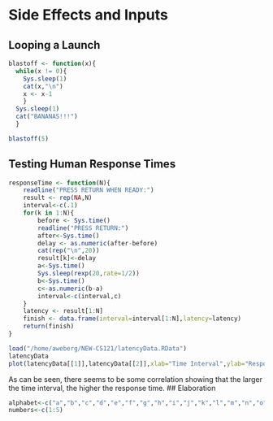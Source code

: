 Side Effects and Inputs
=======================

## Looping a Launch
```r
blastoff <- function(x){
  while(x != 0){
    Sys.sleep(1)
    cat(x,"\n")
    x <- x-1
    }
  Sys.sleep(1)
  cat("BANANAS!!!")
  }

blastoff(5)
```

## Testing Human Response Times
```r
responseTime <- function(N){
    readline("PRESS RETURN WHEN READY:")
    result <- rep(NA,N)
    interval<-c(.1)
    for(k in 1:N){
        before <- Sys.time()
        readline("PRESS RETURN:")
        after<-Sys.time()
        delay <- as.numeric(after-before)
        cat(rep("\n",20))
        result[k]<-delay
        a<-Sys.time()
        Sys.sleep(rexp(20,rate=1/2))
        b<-Sys.time()
        c<-as.numeric(b-a)
        interval<-c(interval,c)
    }
    latency <- result[1:N]
    finish <- data.frame(interval=interval[1:N],latency=latency)
    return(finish)
}
```

```r
load("/home/aweberg/NEW-CS121/latencyData.RData")
latencyData
plot(latencyData[[1]],latencyData[[2]],xlab="Time Interval",ylab="Response Time",main="Response Time vs. Time Interval")
```
As can be seen, there seems to be some correlation showing that the larger the time interval, the higher the response time.
## Elaboration
```r
alphabet<-c("a","b","c","d","e","f","g","h","i","j","k","l","m","n","o","p","q","r","s","t","u","v","w","x","y","z")
numbers<-c(1:5)


```


